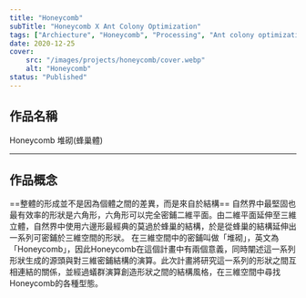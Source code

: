 ```yaml
---
title: "Honeycomb"
subTitle: "Honeycomb X Ant Colony Optimization"
tags: ["Archiecture", "Honeycomb", "Processing", "Ant colony optimization", "Algorithm"]
date: 2020-12-25
cover: 
    src: "/images/projects/honeycomb/cover.webp"
    alt: "Honeycomb"
status: "Published"
---
```






## 作品名稱
Honeycomb 堆砌(蜂巢體)

---
## 作品概念
==整體的形成並不是因為個體之間的差異，而是來自於結構==
自然界中最堅固也最有效率的形狀是六角形，六角形可以完全密鋪二維平面。由二維平面延伸至三維立體，自然界中使用六邊形最經典的莫過於蜂巢的結構，於是從蜂巢的結構延伸出一系列可密鋪於三維空間的形狀。
在三維空間中的密鋪叫做「堆砌」，英文為「Honeycomb」，因此Honeycomb在這個計畫中有兩個意義，同時闡述這一系列形狀生成的源頭與對三維密鋪結構的演算。此次計畫將研究這一系列的形狀之間互相連結的關係，並經過蟻群演算創造形狀之間的結構風格，在三維空間中尋找Honeycomb的各種型態。